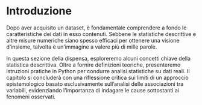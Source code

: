 # Introduzione {.unnumbered}

Dopo aver acquisito un dataset, è fondamentale comprendere a fondo le caratteristiche dei dati in esso contenuti. Sebbene le statistiche descrittive e altre misure numeriche siano spesso efficaci per ottenere una visione d'insieme, talvolta è un'immagine a valere più di mille parole.

In questa sezione della dispensa, esploreremo alcuni concetti chiave della statistica descrittiva. Oltre a fornire definizioni teoriche, presenteremo istruzioni pratiche in Python per condurre analisi statistiche su dati reali. Il capitolo si concluderà con una riflessione critica sui limiti di un approccio epistemologico basato esclusivamente sull'analisi delle associazioni tra variabili, evidenziando l'importanza di indagare le cause sottostanti ai fenomeni osservati.
